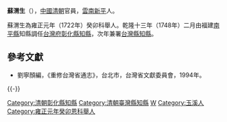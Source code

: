 '''蘇渭生'''（{{bd|？||？||}}），[[中國|中國]][[清朝|清朝]]官員，[[雲南|雲南]][[新平|新平]]人。

蘇渭生為雍正元年（1722年）癸卯科舉人。乾隆十三年（1748年）二月由福建[[南平縣|南平縣]]知縣調任[[台灣府|台灣府]][[彰化縣|彰化縣]][[知縣|知縣]]，次年兼署[[台灣縣|台灣縣]][[知縣|知縣]]。

==參考文獻==
*劉寧顏編，《重修台灣省通志》，台北市，台灣省文獻委員會，1994年。

{{-}}
{{start box}}
{{s-off}}
{{Succession box|[[陸廣霖|陸廣霖]]|[[程述祖|程述祖]]|[[台灣府|台灣府]][[彰化縣|彰化縣]][[知縣|知縣]]|<small>乾隆十三年（1748年）上任</small>}}
{{Succession box|[[趙燮|趙燮]]|[[周緝敬|周緝敬]]|[[台灣府|台灣府]][[台灣縣|台灣縣]][[知縣|知縣]]|<small>乾隆十四年（1749年）署任</small>}}
{{end box}}

[[Category:清朝彰化縣知縣|Category:清朝彰化縣知縣]]
[[Category:清朝臺灣縣知縣|Category:清朝臺灣縣知縣]]
[[Category:蘇姓|W]]
[[Category:玉溪人|Category:玉溪人]]
[[Category:雍正元年癸卯恩科舉人|Category:雍正元年癸卯恩科舉人]]